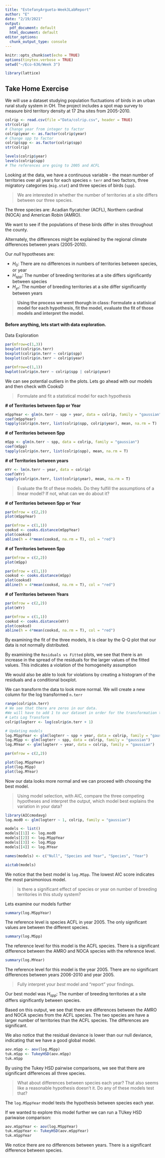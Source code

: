 ```yaml
---
title: "EstefanyArgueta-Week3LabReport"
author: "E"
date: "2/19/2021"
output:
  pdf_document: default
  html_document: default
editor_options:
  chunk_output_type: console
---
```


```r
knitr::opts_chunk$set(echo = TRUE)
options(tinytex.verbose = TRUE)
setwd("~/Eco-636/Week 3")
```

```r
library(lattice)
```

## Take Home Exercise
We will use a dataset studying population fluctuations of birds in an urban rural study system in OH. The project includes a spot map survey to measure bird territory density at 17 2ha sites from 2005-2010. 

```r
colrip <- read.csv(file ="Data/colrip.csv", header = TRUE)
str(colrip)
# Change year from integer to factor
colrip$year <- as.factor(colrip$year)
# Change spp to factor
colrip$spp <- as.factor(colrip$spp)
str(colrip)

levels(colrip$year)
levels(colrip$spp)
# The references are going to 2005 and ACFL
```

Looking at the data, we have a continuous variable - the mean number of territories over all years for each species `n terr` and two factors, three migratory categories (`mig.stat`) and three species of birds (`spp`). 

> We are interested in whether the number of territories at a site differs between our three species. 

The three species are: Acadian flycatcher (ACFL), Northern cardinal (NOCA) and American Robin (AMRO). 

We want to see if the populations of these birds differ in sites throughout the county. 

Alternately, the differences might be explained by the regional climate differences between years (2005-2010). 

Our *null* hypotheses are:

* $H_0$: There are no differences in numbers of territories between species, or year
* $H_{spp}$: The number of breeding territories at a site differs significantly between species
* $H_{yr}$: The number of breeding territories at a site differ significantly between years

> **Using the process we went thorugh in class: Formulate a statisical model for each hypothesis, fit the model, evaluate the fit of those models and interpret the model. **

#### Before anything, lets start with data exploration. 
Data Exploration
```r
par(mfrow=c(1,3))
boxplot(colrip$n.terr)
boxplot(colrip$n.terr ~ colrip$spp)
boxplot(colrip$n.terr ~ colrip$year)
```

```r
par(mfrow=c(1,1))
bwplot(colrip$n.terr ~ colrip$spp | colrip$year)
```
We can see potential outliers in the plots. Lets go ahead with our models and then check with CooksD


> Formulate and fit a statistical model for each hypothesis

**# of Territories between Spp or Year**

```r
mSppYear <- glm(n.terr ~ spp + year, data = colrip, family = "gaussian")
coef(mSppYear)
tapply(colrip$n.terr, list(colrip$spp, colrip$year), mean, na.rm = T)
```

**# of Territories between Spp**
```r
mSpp <- glm(n.terr ~ spp, data = colrip, family = "gaussian")
coef(mSpp)
tapply(colrip$n.terr, list(colrip$spp), mean, na.rm = T)
```

**# of Territories between years**
```r
mYr <- lm(n.terr ~ year, data = colrip)
coef(mYr)
tapply(colrip$n.terr, list(colrip$year), mean, na.rm = T)
```


> Evaluate the fit of these models. Do they fulfill the assumptions of a linear model? If not, what can we do about it?

**# of Territories between Spp or Year**
```r
par(mfrow = c(2,2))
plot(mSppYear)
```
```r
par(mfrow = c(1,1))
cooksd <- cooks.distance(mSppYear)
plot(cooksd)
abline(h = 4*mean(cooksd, na.rm = T), col = "red")
```

**# of Territories between Spp**
```r
par(mfrow = c(2,2))
plot(mSpp)
```
```r
par(mfrow = c(1,1))
cooksd <- cooks.distance(mSpp)
plot(cooksd)
abline(h = 4*mean(cooksd, na.rm = T), col = "red")
```

**# of Territories between Years**
```r
par(mfrow = c(2,2))
plot(mYr)
```
```r
par(mfrow = c(1,1))
cooksd <- cooks.distance(mYr)
plot(cooksd)
abline(h = 4*mean(cooksd, na.rm = T), col = "red")
```

By examining the fit of the three models, it is clear by the Q-Q plot that our data is not normally distributed.

By examining the `Residuals vs Fitted` plots, we see that there is an increase in the spread of the residuals for the larger values of the fitted values. This indicates a violation of the homogeneity assumption

We would also be able to look for violations by creating a histogram of the residuals and a conditional boxplot. 

We can transform the data to look more normal. We will create a new column for the log transformed `n.terr`
```r
range(colrip$n.terr)
# We see that there are zeros in our data. 
#We will have to add 1 to our dataset in order for the transformation to work. 
# Lets Log Transform
colrip$logterr <- log(colrip$n.terr + 1)

# Updating models
log.MSppYear <- glm(logterr ~ spp + year, data = colrip, family = "gaussian")
log.MSpp <- glm(logterr ~ spp, data = colrip, family = "gaussian")
log.MYear <- glm(logterr ~ year, data = colrip, family = "gaussian")

par(mfrow = c(2,2))

plot(log.MSppYear)
plot(log.MSpp)
plot(log.MYear)

```

Now our data looks more normal and we can proceed with choosing the best model. 


>Using model selection, with AIC, compare the three competing hypotheses and interpret the output, which model best explains the variation in your data?

```r
library(AICcmodavg)
log.mod0 <- glm(logterr ~ 1, colrip, family = "gaussian")

models <- list()
models[[1]] <- log.mod0
models[[2]] <- log.MSppYear
models[[3]] <- log.MSpp
models[[4]] <- log.MYear

names(models) <- c("Null", "Species and Year", "Species", "Year")

aictab(models)
```

We notice that the best model is `log.MSpp`. The lowest AIC score indicates the most parsimonious model. 


>Is there a significant effect of species or year on number of breeding territories in this study system?

Lets examine our models further

```r
summary(log.MSppYear)
```
The reference level is species ACFL in year 2005. The only significant values are between the different species. 
```r
summary(log.MSpp)
```
The reference level for this model is the ACFL species. There is a significant difference between the AMRO and NOCA species with the reference level. 
```r
summary(log.MYear)
```
The reference level for this model is the year 2005. There are no significant differences between years 2006-2010 and year 2005. 


>Fully interpret your *best* model and "report" your findings. 

Our best model was $H_{spp}$: The number of breeding territories at a site differs significantly between species. 

Based on this output, we see that there are differences between the AMRO and NOCA species from the ACFL species. The two species are have a larger number of territories than the ACFL species. The differences are significant. 

We also notice that the residual deviance is lower than our null deviance, indicating that we have a good global model. 

```r
aov.mSpp <- aov(log.MSpp)
tuk.mSpp <- TukeyHSD(aov.mSpp)
tuk.mSpp
```
By using the Tukey HSD pairwise comparisons, we see that there are significant differences all three species.


>What about differences between species each year? That also seems like a reasonable hypothesis doesn't it. Do any of these models test that? 

The `log.MSppYear` model tests the hypothesis between species each year. 

If we wanted to explore this model further we can run a TUkey HSD pariwaise comparison:
```r
aov.mSppYear <- aov(log.MSppYear)
tuk.mSppYear <- TukeyHSD(aov.mSppYear)
tuk.mSppYear
```
We notice there are no differences between years. There is a significant difference between species. 

